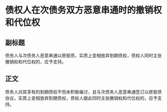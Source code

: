 # 债权人在次债务双方恶意串通时的撤销权和代位权
## 副标题
债务人与次债务人恶意串通以房抵债，实质上变相放弃到期债权，债权人同时主张撤销权和代位权的，应予支持。
## 正文
债务人对其享有的到期债权不但未积极催讨，且与次债务人恶意串通签订以房抵债协议，实质上变相放弃到期债权，债权人据此同时主张撤销权和代位权的，应予支持。